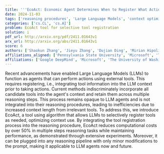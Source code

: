 ```yaml
---
title: '''EcoAct: Economic Agent Determines When to Register What Action'''
date: 2024-11-03
tags: ['reasoning procedures', 'Large Language Models', 'context optimization', 'agents', 'computational efficiency', 'tool registration']
categories: ['cs.CL', 'cs.AI']
problem: EcoAct tool for selective tool registration
solution: i
pdf_url: http://arxiv.org/pdf/2411.01643v1
arx_url: http://arxiv.org/abs/2411.01643v1
score: 6
authors: ['Shaokun Zhang', 'Jieyu Zhang', 'Dujian Ding', 'Mirian Hipolito Garcia', 'Ankur Mallick', 'Daniel Madrigal', 'Menglin Xia', 'Victor Rühle', 'Qingyun Wu', 'Chi Wang']
affiliations_aligned: ['Pennsylvania State University', 'Microsoft', 'The University of Washington', 'Microsoft', 'Microsoft', 'Microsoft', 'Microsoft', 'Microsoft', 'Pennsylvania State University', 'Google DeepMind']
affiliations: ['Google DeepMind', 'Microsoft', 'The University of Washington', 'Pennsylvania State University']
---
```



Recent advancements have enabled Large Language Models (LLMs) to function as agents that can perform actions using external tools. This requires registering, i.e., integrating tool information into the LLM context prior to taking actions. Current methods indiscriminately incorporate all candidate tools into the agent's context and retain them across multiple reasoning steps. This process remains opaque to LLM agents and is not integrated into their reasoning procedures, leading to inefficiencies due to increased context length from irrelevant tools. To address this, we introduce EcoAct, a tool using algorithm that allows LLMs to selectively register tools as needed, optimizing context use. By integrating the tool registration process into the reasoning procedure, EcoAct reduces computational costs by over 50% in multiple steps reasoning tasks while maintaining performance, as demonstrated through extensive experiments. Moreover, it can be plugged into any reasoning pipeline with only minor modifications to the prompt, making it applicable to LLM agents now and future.
